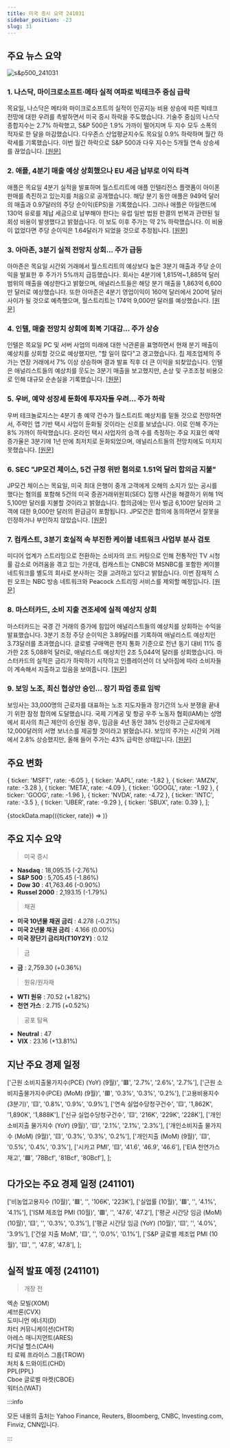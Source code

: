 ```yaml
---
title: 미국 증시 요약 241031
sidebar_position: -23
slug: 31
---
```


## 주요 뉴스 요약

![s&p500_241031](/map/241031.png)

### 1. **나스닥, 마이크로소프트·메타 실적 여파로 빅테크주 중심 급락**

목요일, 나스닥은 메타와 마이크로소프트의 실적이 인공지능 비용 상승에 따른 빅테크 전망에 대한 우려를 촉발하면서 미국 증시 하락을 주도했습니다. 기술주 중심의 나스닥 종합지수는 2.7% 하락했고, S&P 500은 1.9% 가까이 떨어지며 두 지수 모두 소폭의 적자로 한 달을 마감했습니다. 다우존스 산업평균지수도 목요일 0.9% 하락하며 월간 하락세를 기록했습니다. 이번 월간 하락으로 S&P 500과 다우 지수는 5개월 연속 상승세를 끊었습니다. [[원문]](https://finance.yahoo.com/news/live/stock-market-today-nasdaq-leads-sell-off-after-microsoft-meta-earnings-prompt-big-tech-slide-200042763.html)

### 2. **애플, 4분기 매출 예상 상회했으나 EU 세금 납부로 이익 타격**

애플은 목요일 4분기 실적을 발표하며 월스트리트에 애플 인텔리전스 플랫폼이 아이폰 판매를 촉진하고 있는지를 처음으로 공개했습니다. 해당 분기 동안 애플은 949억 달러의 매출과 0.97달러의 주당 순이익(EPS)을 기록했습니다. 그러나 애플은 아일랜드에 130억 유로를 체납 세금으로 납부해야 한다는 유럽 일반 법원 판결의 번복과 관련된 일회성 비용이 발생했다고 밝혔습니다. 이 보도 이후 주가는 약 2% 하락했습니다. 이 비용이 없었다면 주당 순이익은 1.64달러가 되었을 것으로 추정됩니다. [[원문]](https://finance.yahoo.com/news/apple-reports-better-than-anticipated-q4-revenue-earnings-hurt-by-eu-tax-payment-203155159.html)

### 3. **아마존, 3분기 실적 전망치 상회... 주가 급등**

아마존은 목요일 시간외 거래에서 월스트리트의 예상보다 높은 3분기 매출과 주당 순이익을 발표한 후 주가가 5%까지 급등했습니다. 회사는 4분기에 1,815억~1,885억 달러 범위의 매출을 예상한다고 밝혔으며, 애널리스트들은 해당 분기 매출을 1,863억 6,600만 달러로 예상했습니다. 또한 아마존은 4분기 영업이익이 160억 달러에서 200억 달러 사이가 될 것으로 예측했으며, 월스트리트는 174억 9,000만 달러를 예상했습니다. [[원문]](https://finance.yahoo.com/news/amazon-stock-pops-after-q3-earnings-beat-150027690.html)

### 4. **인텔, 매출 전망치 상회에 회복 기대감... 주가 상승**

인텔은 목요일 PC 및 서버 사업의 미래에 대한 낙관론을 표명하면서 현재 분기 매출이 예상치를 상회할 것으로 예상했지만, "할 일이 많다"고 경고했습니다. 칩 제조업체의 주가는 연장 거래에서 7% 이상 상승하며 결과 발표 직후 더 큰 이익을 되찾았습니다. 인텔은 애널리스트들의 예상치를 웃도는 3분기 매출을 보고했지만, 손상 및 구조조정 비용으로 인해 대규모 순손실을 기록했습니다. [[원문]](https://www.reuters.com/technology/intel-reports-third-quarter-loss-forecasts-q4-revenue-above-estimates-2024-10-31/)

### 5. **우버, 예약 성장세 둔화에 투자자들 우려... 주가 하락**

우버 테크놀로지스는 4분기 총 예약 건수가 월스트리트 예상치를 밑돌 것으로 전망하면서, 주력인 앱 기반 택시 사업이 둔화될 것이라는 신호를 보냈습니다. 이로 인해 주가는 8% 가까이 하락했습니다. 온라인 택시 사업자의 승객 수를 측정하는 주요 지표인 예약 증가율은 3분기에 1년 만에 최저치로 둔화되었으며, 애널리스트들의 전망치에도 미치지 못했습니다. [[원문]](https://finance.yahoo.com/news/uber-beats-third-quarter-profit-105955943.html)

### 6. **SEC "JP모건 체이스, 5건 규정 위반 혐의로 1.51억 달러 합의금 지불"**

JP모건 체이스는 목요일, 미국 최대 은행이 중개 고객에게 오해의 소지가 있는 공시를 했다는 혐의를 포함해 5건의 미국 증권거래위원회(SEC) 집행 사건을 해결하기 위해 1억 5,100만 달러를 지불할 것이라고 밝혔습니다. 합의금에는 민사 벌금 6,100만 달러와 고객에 대한 9,000만 달러의 환급금이 포함됩니다. JP모건은 합의에 동의하면서 잘못을 인정하거나 부인하지 않았습니다. [[원문]](https://finance.yahoo.com/news/jpmorgan-chase-reaches-100-million-205423592.html)

### 7. **컴캐스트, 3분기 호실적 속 부진한 케이블 네트워크 사업부 분사 검토**

미디어 업계가 스트리밍으로 전환하는 소비자의 코드 커팅으로 인해 전통적인 TV 시청률 감소로 어려움을 겪고 있는 가운데, 컴캐스트는 CNBC와 MSNBC를 포함한 케이블 네트워크를 별도의 회사로 분사하는 것을 고려하고 있다고 밝혔습니다. 이번 잠재적 스핀 오프는 NBC 방송 네트워크와 Peacock 스트리밍 서비스를 제외할 예정입니다. [[원문]](https://www.reuters.com/business/media-telecom/comcast-tops-revenue-expectations-olympics-ad-boost-blockbuster-releases-2024-10-31/)

### 8. **마스터카드, 소비 지출 견조세에 실적 예상치 상회**

마스터카드는 국경 간 거래의 증가에 힘입어 애널리스트들의 예상치를 상회하는 수익을 발표했습니다. 3분기 조정 주당 순이익은 3.89달러를 기록하여 애널리스트 예상치인 3.73달러를 초과했습니다. 글로벌 구매액은 현지 통화 기준으로 전년 동기 대비 11% 증가한 2조 5,088억 달러로, 애널리스트 예상치인 2조 5,044억 달러를 상회했습니다. 마스터카드의 실적은 금리가 하락하기 시작하고 인플레이션이 더 낮아짐에 따라 소비자들이 계속해서 지출하고 있음을 보여줍니다. [[원문]](https://finance.yahoo.com/news/mastercard-earnings-top-estimates-consumers-122251423.html)

### 9. **보잉 노조, 최신 협상안 승인... 장기 파업 종료 임박**

보잉사는 33,000명의 근로자를 대표하는 노조 지도자들과 장기간의 노사 분쟁을 끝내기 위한 잠정 합의에 도달했습니다. 국제 기계공 및 항공 우주 노동자 협회(IAM)는 성명에서 회사의 최근 제안이 승인될 경우, 임금을 4년 동안 38% 인상하고 근로자에게 12,000달러의 서명 보너스를 제공할 것이라고 밝혔습니다. 보잉의 주가는 시간외 거래에서 2.8% 상승했지만, 올해 들어 주가는 43% 급락한 상태입니다. [[원문]](https://finance.yahoo.com/news/boeing-union-endorses-latest-offer-231738543.html)

## 주요 변화

  { ticker: 'MSFT', rate: -6.05 },
  { ticker: 'AAPL', rate: -1.82 },
  { ticker: 'AMZN', rate: -3.28 },
  { ticker: 'META', rate: -4.09 },
  { ticker: 'GOOGL', rate: -1.92 },
  { ticker: 'GOOG', rate: -1.96 },
  { ticker: 'NVDA', rate: -4.72 },
  { ticker: 'INTC', rate: -3.5 },
  { ticker: 'UBER', rate: -9.29 },
  { ticker: 'SBUX', rate: 0.39 },
];

{stockData.map(({ticker, rate}) => <StockCardMini key={ticker} ticker={ticker} rate={rate}></StockCardMini>)}

## 주요 지수 요약

> 미국 증시

- **Nasdaq** : 18,095.15 (-2.76%)
- **S&P 500** : 5,705.45 (-1.86%)
- **Dow 30** : 41,763.46 (-0.90%)
- **Russel 2000** : 2,193.15 (-1.79%)

> 채권

- **미국 10년물 채권 금리** : 4.278 (-0.21%)
- **미국 2년물 채권 금리** : 4.166 (0.00%)
- **미국 장단기 금리차(T10Y2Y)** : 0.12

> 금

- **금** : 2,759.30 (+0.36%)

> 원유/원자재

- **WTI 원유** : 70.52 (+1.82%)
- **천연 가스** : 2.715 (+0.52%)

> 공포 탐욕

- **Neutral** : 47
- **VIX** : 23.16 (+13.81%)

## 지난 주요 경제 일정

  ['근원 소비지출물가지수(PCE) (YoY) (9월)', '🟥', '2.7%', '2.6%', '2.7%'],
  ['근원 소비지출물가지수(PCE) (MoM) (9월)', '🟥', '0.3%', '0.3%', '0.2%'],
  ['고용비용지수 (3분기)', '🟨', '0.8%', '0.9%', '0.9%'],
  ['연속 실업수당청구건수', '🟨', '1,862K', '1,890K', '1,888K'],
  ['신규 실업수당청구건수', '🟨', '216K', '229K', '228K'],
  ['개인소비지출 물가지수 (YoY) (9월)', '🟨', '2.1%', '2.1%', '2.3%'],
  ['개인소비지출 물가지수 (MoM) (9월)', '🟨', '0.3%', '0.3%', '0.2%'],
  ['개인지출 (MoM) (9월)', '🟨', '0.5%', '0.4%', '0.3%'],
  ['시카고 PMI', '🟨', '41.6', '46.9', '46.6'],
  ['EIA 천연가스재고', '🟩', '78Bcf', '81Bcf', '80Bcf'],
];

<EconomicCalendar data={eventsData} />

## 다가오는 주요 경제 일정 (241101)

  ['비농업고용지수 (10월)', '🟥', '', '106K', '223K'],
  ['실업률 (10월)', '🟥', '', '4.1%', '4.1%'],
  ['ISM 제조업 PMI (10월)', '🟥', '', '47.6', '47.2'],
  ['평균 시간당 임금 (MoM) (10월)', '🟨', '', '0.3%', '0.3%'],
  ['평균 시간당 임금 (YoY) (10월)', '🟨', '', '4.0%', '3.9%'],
  ['건설 지출 MoM', '🟨', '', '0.0%', '0.1%'],
  ['S&P 글로벌 제조업 PMI (10월)', '🟨', '', '47.8', '47.8'],
];

<EconomicCalendar data={nextEventsData} />

## 실적 발표 예정 (241101)

> 개장 전

엑손 모빌(XOM)  
셰브론(CVX)  
도미니언 에너지(D)  
차터 커뮤니케이션(CHTR)  
아레스 매니지먼트(ARES)  
카디널 헬스(CAH)  
티 로웨 프라이스 그룹(TROW)  
처치 & 드와이트(CHD)  
PPL(PPL)  
Cboe 글로벌 마켓(CBOE)  
워터스(WAT)

:::info

모든 내용의 출처는 Yahoo Finance, Reuters, Bloomberg, CNBC, Investing.com, Finviz, CNN입니다.

:::
